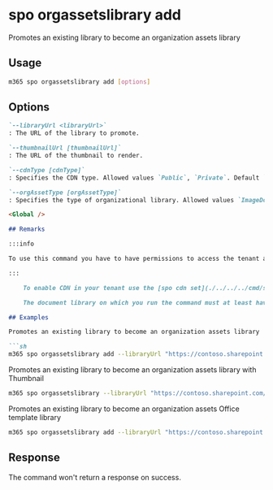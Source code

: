 
# spo orgassetslibrary add

Promotes an existing library to become an organization assets library

## Usage

```sh
m365 spo orgassetslibrary add [options]
```

## Options

```md definition-list
`--libraryUrl <libraryUrl>`
: The URL of the library to promote.

`--thumbnailUrl [thumbnailUrl]`
: The URL of the thumbnail to render.

`--cdnType [cdnType]`
: Specifies the CDN type. Allowed values `Public`, `Private`. Default `Private`.

`--orgAssetType [orgAssetType]`
: Specifies the type of organizational library. Allowed values `ImageDocumentLibrary`, `OfficeTemplateLibrary`, `OfficeFontLibrary`. Defaults to `ImageDocumentLibrary`.

<Global />

## Remarks

:::info

To use this command you have to have permissions to access the tenant admin site.

:::

    To enable CDN in your tenant use the [spo cdn set](./../../../cmd/spo/cdn/cdn-set.mdx) command.

    The document library on which you run the command must at least have read permissions for all users, except external users.

## Examples

Promotes an existing library to become an organization assets library

```sh
m365 spo orgassetslibrary add --libraryUrl "https://contoso.sharepoint.com/SiteAssets"
```

Promotes an existing library to become an organization assets library with Thumbnail

```sh
m365 spo orgassetslibrary --libraryUrl "https://contoso.sharepoint.com/SiteAssets" --thumbnailUrl "https://contoso.sharepoint.com/assets/logo.png"
```

Promotes an existing library to become an organization assets Office template library

```sh
m365 spo orgassetslibrary add --libraryUrl "https://contoso.sharepoint.com/SiteAssets" --orgAssetType "OfficeTemplateLibrary"
```

## Response

The command won't return a response on success.
